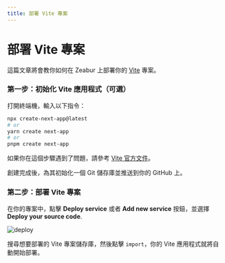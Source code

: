 ```yaml
---
title: 部署 Vite 專案
---
```



<Head>
  <meta name="zeabur:image:title" content="部署 Vite 專案" />
  <meta name="zeabur:image:subtitle" content="教你如何在 Zeabur 上部署你的 Vite 專案" />
</Head>

# 部署 Vite 專案

這篇文章將會教你如何在 Zeabur 上部署你的 [Vite](https://vitejs.dev/) 專案。

### 第一步：初始化 Vite 應用程式（可選）

打開終端機，輸入以下指令：

```bash
npx create-next-app@latest
# or
yarn create next-app
# or
pnpm create next-app
```

如果你在這個步驟遇到了問題，請參考 [Vite 官方文件](https://vitejs.dev/guide/)。

創建完成後，為其初始化一個 Git 儲存庫並推送到你的 GitHub 上。

### 第二步：部署 Vite 專案

在你的專案中，點擊 **Deploy service** 或者 **Add new service** 按鈕，並選擇 **Deploy your source code**.

![deploy](/framework/deploy.png)

搜尋想要部署的 Vite 專案儲存庫，然後點擊 `import`，你的 Vite 應用程式就將自動開始部署。
